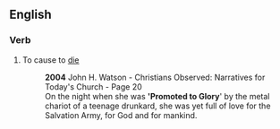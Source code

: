 ==English==

===Verb===
{{en-verb|promotes to Glory|promoting to Glory|promoted to Glory}}

# {{context|of a Salvationist|lang=en}} To cause to [[die]]
#: '''2004''' John H. Watson - Christians Observed: Narratives for Today's Church - Page 20
#: On the night when she was ''''Promoted to Glory'''' by the metal chariot of a teenage drunkard, she was yet full of love for the Salvation Army, for God and for mankind.